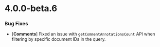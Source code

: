 # 4.0.0-beta.6

### Bug Fixes
- [**Comments**] Fixed an issue with `getCommentAnnotationsCount` API when filtering by specific document IDs in the query.
